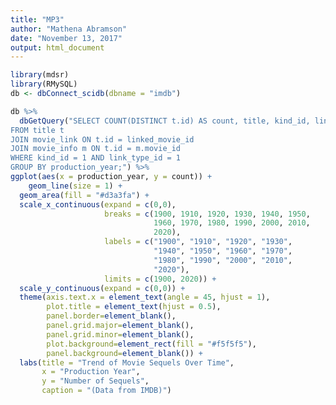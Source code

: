 ```yaml
---
title: "MP3"
author: "Mathena Abramson"
date: "November 13, 2017"
output: html_document
---
```

```r
library(mdsr)
library(RMySQL)
db <- dbConnect_scidb(dbname = "imdb")
```

```r
db %>%
  dbGetQuery("SELECT COUNT(DISTINCT t.id) AS count, title, kind_id, link_type_id, production_year, m.info_type_id, m.info
FROM title t
JOIN movie_link ON t.id = linked_movie_id
JOIN movie_info m ON t.id = m.movie_id
WHERE kind_id = 1 AND link_type_id = 1
GROUP BY production_year;") %>%
ggplot(aes(x = production_year, y = count)) +
	geom_line(size = 1) +
  geom_area(fill = "#d3a3fa") +
  scale_x_continuous(expand = c(0,0),
                     breaks = c(1900, 1910, 1920, 1930, 1940, 1950,
                                1960, 1970, 1980, 1990, 2000, 2010,
                                2020),
                     labels = c("1900", "1910", "1920", "1930",
                                "1940", "1950", "1960", "1970",
                                "1980", "1990", "2000", "2010",
                                "2020"),
                     limits = c(1900, 2020)) +
  scale_y_continuous(expand = c(0,0)) +
  theme(axis.text.x = element_text(angle = 45, hjust = 1),
        plot.title = element_text(hjust = 0.5),
        panel.border=element_blank(),
        panel.grid.major=element_blank(),
        panel.grid.minor=element_blank(),
        plot.background=element_rect(fill = "#f5f5f5"),
        panel.background=element_blank()) +
  labs(title = "Trend of Movie Sequels Over Time",
       x = "Production Year",
       y = "Number of Sequels",
       caption = "(Data from IMDB)")
  
```


